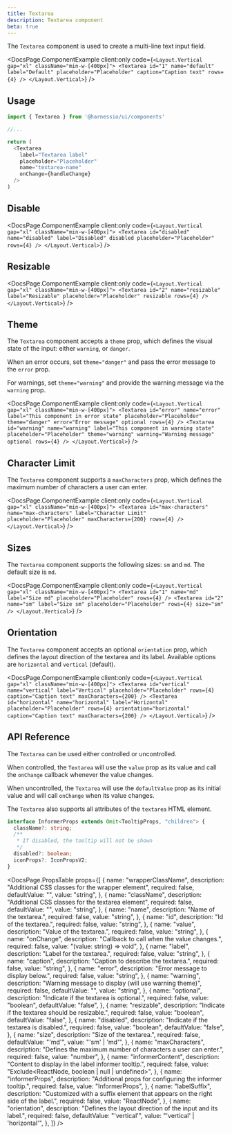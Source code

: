 ```yaml
---
title: Textarea
description: Textarea component
beta: true
---
```


The `Textarea` component is used to create a multi-line text input field.


<DocsPage.ComponentExample
  client:only
  code={`
  <Layout.Vertical gap="xl" className="min-w-[400px]">
    <Textarea
      id="1"
      name="default"
      label="Default"
      placeholder="Placeholder"
      caption="Caption text"
      rows={4}
    />
  </Layout.Vertical>
  `}
/>

## Usage

```typescript jsx
import { Textarea } from '@harnessio/ui/components'

//...

return (
  <Textarea
    label="Textarea label"
    placeholder="Placeholder"
    name="textarea-name"
    onChange={handleChange}
  />
)
```

## Disable

<DocsPage.ComponentExample
  client:only
  code={`
  <Layout.Vertical gap="xl" className="min-w-[400px]">
    <Textarea
      id="disabled"
      name="disabled"
      label="Disabled"
      disabled
      placeholder="Placeholder"
      rows={4}
    />
  </Layout.Vertical>
`}
/>

## Resizable

<DocsPage.ComponentExample
  client:only
  code={`
  <Layout.Vertical gap="xl" className="min-w-[400px]">
    <Textarea
      id="2"
      name="resizable"
      label="Resizable"
      placeholder="Placeholder"
      resizable
      rows={4}
    />
  </Layout.Vertical>
`}
/>

## Theme

The `Textarea` component accepts a `theme` prop, which defines the visual state of the input: either `warning`, or `danger`.

When an error occurs, set `theme="danger"` and pass the error message to the `error` prop.

For warnings, set `theme="warning"` and provide the warning message via the `warning` prop.

<DocsPage.ComponentExample
  client:only
  code={`
  <Layout.Vertical gap="xl" className="min-w-[400px]">
    <Textarea
      id="error"
      name="error"
      label="This component in error state"
      placeholder="Placeholder"
      theme="danger"
      error="Error message"
      optional
      rows={4}
    />
    <Textarea
      id="warning"
      name="warning"
      label="This component in warning state"
      placeholder="Placeholder"
      theme="warning"
      warning="Warning message"
      optional
      rows={4}
    />
  </Layout.Vertical>
`}
/>

## Character Limit

The `Textarea` component supports a `maxCharacters` prop, which defines the maximum number of characters a user can enter.

<DocsPage.ComponentExample
  client:only
  code={`
  <Layout.Vertical gap="xl" className="min-w-[400px]">
    <Textarea
      id="max-characters"
      name="max-characters"
      label="Character Limit"
      placeholder="Placeholder"
      maxCharacters={200}
      rows={4}
    />
  </Layout.Vertical>
`}
/>

## Sizes

The `Textarea` component supports the following sizes: `sm` and `md`. The default size is `md`.

<DocsPage.ComponentExample
  client:only
  code={`
  <Layout.Vertical gap="xl" className="min-w-[400px]">
    <Textarea
      id="1"
      name="md"
      label="Size md"
      placeholder="Placeholder"
      rows={4}
    />
    <Textarea
      id="2"
      name="sm"
      label="Size sm"
      placeholder="Placeholder"
      rows={4}
      size="sm"
    />
  </Layout.Vertical>
`}
/>

## Orientation

The `Textarea` component accepts an optional `orientation` prop, which defines the layout direction of the textarea and its label.
Available options are `horizontal` and `vertical` (default).

<DocsPage.ComponentExample
  client:only
  code={`
  <Layout.Vertical gap="xl" className="min-w-[400px]">
    <Textarea
      id="vertical"
      name="vertical"
      label="Vertical"
      placeholder="Placeholder"
      rows={4}
      caption="Caption text"
      maxCharacters={200}
    />
    <Textarea
      id="horizontal"
      name="horizontal"
      label="Horizontal"
      placeholder="Placeholder"
      rows={4}
      orientation="horizontal"
      caption="Caption text"
      maxCharacters={200}
    />
  </Layout.Vertical>
`}
/>

## API Reference

The `Textarea` can be used either controlled or uncontrolled.

When controlled, the `Textarea` will use the `value` prop as its value and call the `onChange` callback whenever the value changes.

When uncontrolled, the `Textarea` will use the `defaultValue` prop as its initial value and will call `onChange` when its value changes.

The `Textarea` also supports all attributes of the `textarea` HTML element.

```typescript
interface InformerProps extends Omit<TooltipProps, "children"> {
  className?: string;
  /**
   * If disabled, the tooltip will not be shown
   */
  disabled?: boolean;
  iconProps?: IconPropsV2;
}
```

<DocsPage.PropsTable
  props={[
    {
      name: "wrapperClassName",
      description: "Additional CSS classes for the wrapper element",
      required: false,
      defaultValue: "",
      value: "string",
    },
    {
      name: "className",
      description: "Additional CSS classes for the textarea element",
      required: false,
      defaultValue: "",
      value: "string",
    },
    {
      name: "name",
      description: "Name of the textarea.",
      required: false,
      value: "string",
    },
    {
      name: "id",
      description: "Id of the textarea.",
      required: false,
      value: "string",
    },
    {
      name: "value",
      description: "Value of the textarea.",
      required: false,
      value: "string",
    },
    {
      name: "onChange",
      description: "Callback to call when the value changes.",
      required: false,
      value: "(value: string) => void",
    },
    {
      name: "label",
      description: "Label for the textarea.",
      required: false,
      value: "string",
    },
    {
      name: "caption",
      description: "Caption to describe the textarea.",
      required: false,
      value: "string",
    },
    {
      name: "error",
      description: "Error message to display below.",
      required: false,
      value: "string",
    },
    {
      name: "warning",
      description: "Warning message to display (will use warning theme)",
      required: false,
      defaultValue: "",
      value: "string",
    },
    {
      name: "optional",
      description: "Indicate if the textarea is optional.",
      required: false,
      value: "boolean",
      defaultValue: "false",
    },
    {
      name: "resizable",
      description: "Indicate if the textarea should be resizable.",
      required: false,
      value: "boolean",
      defaultValue: "false",
    },
    {
      name: "disabled",
      description: "Indicate if the textarea is disabled.",
      required: false,
      value: "boolean",
      defaultValue: "false",
    },
    {
      name: "size",
      description: "Size of the textarea.",
      required: false,
      defaultValue: "'md'",
      value: "'sm' | 'md'",
    },
    {
      name: "maxCharacters",
      description: "Defines the maximum number of characters a user can enter.",
      required: false,
      value: "number",
    },
    {
      name: "informerContent",
      description: "Content to display in the label informer tooltip.",
      required: false,
      value: "Exclude<ReactNode, boolean | null | undefined>",
    },
    {
      name: "informerProps",
      description: "Additional props for configuring the informer tooltip.",
      required: false,
      value: "InformerProps",
    },
    {
      name: "labelSuffix",
      description:
        "Customized with a suffix element that appears on the right side of the label.",
      required: false,
      value: "ReactNode",
    },
    {
      name: "orientation",
      description: "Defines the layout direction of the input and its label.",
      required: false,
      defaultValue: "'vertical'",
      value: "'vertical' | 'horizontal'",
    },
  ]}
/>
